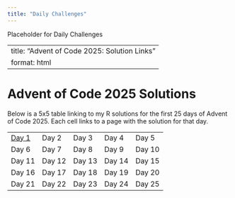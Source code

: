 ```yaml
---
title: "Daily Challenges"
---
```


Placeholder for Daily Challenges

---
title: "Advent of Code 2025: Solution Links"
format: html
---

# Advent of Code 2025 Solutions

Below is a 5x5 table linking to my R solutions for the first 25 days of Advent of Code 2025. Each cell links to a page with the solution for that day.

|       |       |       |       |       |
|-------|-------|-------|-------|-------|
| [Day 1](day01.qmd) | Day 2 | Day 3 | Day 4 | Day 5 |
| Day 6 | Day 7 | Day 8 | Day 9 | Day 10 |
| Day 11 | Day 12 | Day 13 | Day 14 | Day 15 |
| Day 16 | Day 17 | Day 18 | Day 19 | Day 20 |
| Day 21 | Day 22 | Day 23 | Day 24 | Day 25 |

